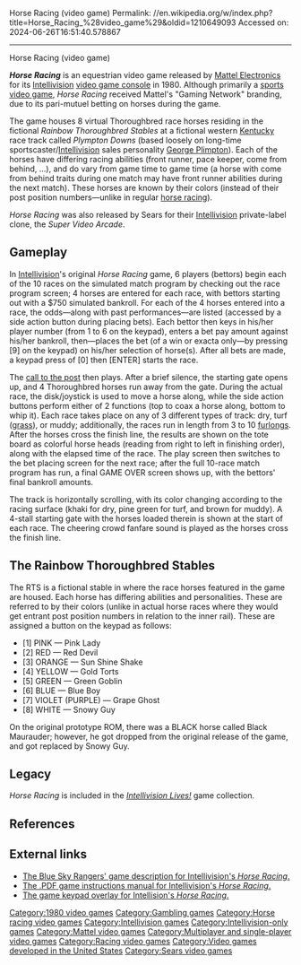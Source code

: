 Horse Racing (video game)
Permalink: //en.wikipedia.org/w/index.php?title=Horse_Racing_%28video_game%29&oldid=1210649093
Accessed on: 2024-06-26T16:51:40.578867



------
Horse Racing (video game)
{{Short description|1980 sports video game}}
{{More references|date=February 2015}}
{{Infobox video game
| title = Horse Racing
| image = Horse Racing cover.jpg
| caption = ''Horse Racing'' cover art
| developer = [[Mattel]]
| publisher = Mattel
| designer = Chris Hawley
| engine =
|released ={{vgrelease|NA|October 3, 1980<ref>{{cite web|url=https://history.blueskyrangers.com/mattelelectronics/games/horseracing.html |title=Horse Racing |website=history.blueskyrangers.com |access-date=2021-03-04}}</ref>}}
| genre = [[Sports video game|Sports]]
| modes = [[Multiplayer video game|Multiplayer]]
| platforms = [[Intellivision]]
}}

'''''Horse Racing''''' is an equestrian video game released by [[Mattel Electronics]] for its [[Intellivision]] [[video game console]] in 1980.  Although primarily a [[sports video game]], ''Horse Racing'' received Mattel's "Gaming Network" branding, due to its pari-mutuel betting on horses during the game.

The game houses 8 virtual Thoroughbred race horses residing in the fictional ''Rainbow Thoroughbred Stables'' at a fictional western [[Kentucky]] race track called ''Plympton Downs'' (based loosely on long-time sportscaster/[[Intellivision]] sales personality [[George Plimpton]]).  Each of the horses have differing racing abilities (front runner, pace keeper, come from behind, ...), and do vary from game time to game time (a horse with come from behind traits during one match may have front runner abilities during the next match).  These horses are known by their colors (instead of their post position numbers—unlike in regular [[horse racing]]).

''Horse Racing'' was also released by Sears for their [[Intellivision]] private-label clone, the ''Super Video Arcade''.

==Gameplay==
In [[Intellivision]]'s original ''Horse Racing'' game, 6 players (bettors) begin each of the 10 races on the simulated match program by checking out the race program screen; 4 horses are entered for each race, with bettors starting out with a $750 simulated bankroll.  For each of the 4 horses entered into a race, the odds—along with past performances—are listed (accessed by a side action button during placing bets).  Each bettor then keys in his/her player number (from 1 to 6 on the keypad), enters a bet pay amount against 
his/her bankroll, then—places the bet (of a win or exacta only—by pressing [9] on the keypad) on his/her selection of horse(s).  After all bets are made, a keypad press of [0] then [ENTER] starts the race.

The [[First call#Horse racing|call to the post]] then plays.  After a brief silence, the starting gate opens up, and 4 Thoroughbred horses run away from the gate.  During the actual race, the disk/joystick is used to move a horse along, while the side action buttons perform either of 2 functions (top to coax a horse along, bottom to whip it).  Each race takes place on any of 3 different types of track:  dry, turf ([[grass]]), or muddy; additionally, the races run in length from 3 to 10 [[furlong]]s.  After the horses cross the finish line, the results are shown on the tote board as colorful horse heads (reading from right to left in finishing order), along with the elapsed time of the race.  The play screen then switches to the bet placing screen for the next race; after the full 10-race match program has run, a final GAME OVER screen shows up, with the bettors' final bankroll amounts.

The track is horizontally scrolling, with its color changing according to the racing surface (khaki for dry, pine green for turf, and brown for muddy). A 4-stall starting gate with the horses loaded therein is shown at the start of each race.  The cheering crowd fanfare sound is played as the horses cross the finish line.

==The Rainbow Thoroughbred Stables==
The RTS is a fictional stable in where the race horses featured in the game are housed.  Each horse has differing abilities and personalities.  These are referred to by their colors (unlike in actual horse races where they would get entrant post position numbers in relation to the inner rail).  These are assigned a button on the keypad as follows:
* [1] PINK — Pink Lady
* [2] RED — Red Devil
* [3] ORANGE — Sun Shine Shake
* [4] YELLOW — Gold Torts
* [5] GREEN — Green Goblin
* [6] BLUE — Blue Boy
* [7] VIOLET (PURPLE) — Grape Ghost
* [8] WHITE — Snowy Guy
On the original prototype ROM, there was a BLACK horse called Black Maurauder; however, he got dropped from the original release of the game, and got replaced by Snowy Guy.

==Legacy==
''Horse Racing'' is included in the ''[[Intellivision Lives!]]'' game collection.

==References==
{{Reflist}}

==External links==
* [http://www.intellivisiongames.com/bluesky/games/credits/gaming.html#horse The Blue Sky Rangers' game description for Intellivision's ''Horse Racing''.]
* [http://www.intellivisiongames.com/bluesky/games/credits/gaming.html#horse The .PDF game instructions manual for Intellivision's ''Horse Racing''.]
* [http://www.intellivisiongames.com/flashback_overlays/Horse_Racing_overlay.jpg The game keypad overlay for Intellision's ''Horse Racing''.]

[[Category:1980 video games]]
[[Category:Gambling games]]
[[Category:Horse racing video games]]
[[Category:Intellivision games]]
[[Category:Intellivision-only games]]
[[Category:Mattel video games]]
[[Category:Multiplayer and single-player video games]]
[[Category:Racing video games]]
[[Category:Video games developed in the United States]]
[[Category:Sears video games]]